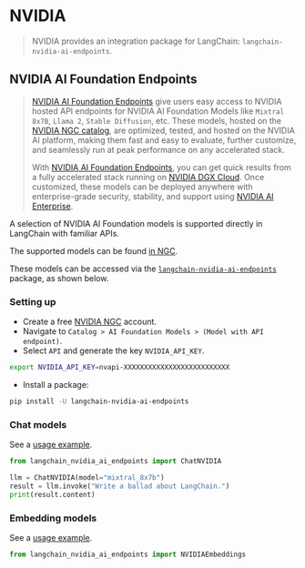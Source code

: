 # NVIDIA

> NVIDIA provides an integration package for LangChain: `langchain-nvidia-ai-endpoints`.

## NVIDIA AI Foundation Endpoints

> [NVIDIA AI Foundation Endpoints](https://www.nvidia.com/en-us/ai-data-science/foundation-models/) give users easy access to NVIDIA hosted API endpoints for
> NVIDIA AI Foundation Models like `Mixtral 8x7B`, `Llama 2`, `Stable Diffusion`, etc. These models,
> hosted on the [NVIDIA NGC catalog](https://catalog.ngc.nvidia.com/ai-foundation-models), are optimized, tested, and hosted on
> the NVIDIA AI platform, making them fast and easy to evaluate, further customize,
> and seamlessly run at peak performance on any accelerated stack.
>
> With [NVIDIA AI Foundation Endpoints](https://www.nvidia.com/en-us/ai-data-science/foundation-models/), you can get quick results from a fully
> accelerated stack running on [NVIDIA DGX Cloud](https://www.nvidia.com/en-us/data-center/dgx-cloud/). Once customized, these
> models can be deployed anywhere with enterprise-grade security, stability,
> and support using [NVIDIA AI Enterprise](https://www.nvidia.com/en-us/data-center/products/ai-enterprise/).

A selection of NVIDIA AI Foundation models is supported directly in LangChain with familiar APIs.

The supported models can be found [in NGC](https://catalog.ngc.nvidia.com/ai-foundation-models).

These models can be accessed via the [`langchain-nvidia-ai-endpoints`](https://pypi.org/project/langchain-nvidia-ai-endpoints/)
package, as shown below.

### Setting up

- Create a free [NVIDIA NGC](https://catalog.ngc.nvidia.com/) account.
- Navigate to `Catalog > AI Foundation Models > (Model with API endpoint)`.
- Select `API` and generate the key `NVIDIA_API_KEY`.

```bash
export NVIDIA_API_KEY=nvapi-XXXXXXXXXXXXXXXXXXXXXXXXXX
```

- Install a package:

```bash
pip install -U langchain-nvidia-ai-endpoints
```

### Chat models

See a [usage example](/docs/integrations/chat/nvidia_ai_endpoints).

```python
from langchain_nvidia_ai_endpoints import ChatNVIDIA

llm = ChatNVIDIA(model="mixtral_8x7b")
result = llm.invoke("Write a ballad about LangChain.")
print(result.content)
```

### Embedding models

See a [usage example](/docs/integrations/text_embedding/nvidia_ai_endpoints).

```python
from langchain_nvidia_ai_endpoints import NVIDIAEmbeddings
```

